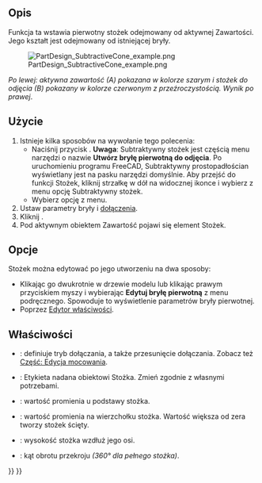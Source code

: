 <languages/>

{{Docnav/pl
|[[PartDesign_SubtractiveSphere/pl|Subtraktywna sfera]]
|[[PartDesign_SubtractiveEllipsoid/pl|Subtraktywna elipsoida]]
|[[PartDesign_Workbench/pl|środowisko pracy Projekt Części]]
|IconL=PartDesign_SubtractiveSphere.svg
|IconR=PartDesign_SubtractiveEllipsoid.svg
|IconC=Workbench_PartDesign.svg
}}

{{GuiCommand/pl
|Name=PartDesign SubtractiveCone
|Name/pl=Projekt Części: Subtraktywny stożek
|MenuLocation=Projekt Części → Utwórz cechę przez odjęcie → Subtraktywny stożek
|Workbenches=[[PartDesign_Workbench/pl|Projekt Części]]
|Version=0.17
|SeeAlso=[[PartDesign_CompPrimitiveSubtractive/pl|Komponent bryła pierwotna do odjęcia]], [[PartDesign_AdditiveCone/pl|Addytywny stożek]]
}}

<span id="Description"></span>
==Opis==

Funkcja ta wstawia pierwotny stożek odejmowany od aktywnej Zawartości. Jego kształt jest odejmowany od istniejącej bryły.

[[File:PartDesign_SubtractiveCone_example.png|none]]

''Po lewej: aktywna zawartość (A) pokazana w kolorze szarym i stożek do odjęcia (B) pokazany w kolorze czerwonym z przeźroczystością. Wynik po prawej''.

<span id="Usage"></span>
==Użycie==

# Istnieje kilka sposobów na wywołanie tego polecenia:
#* Naciśnij przycisk {{Button|[[Image:PartDesign_SubtractiveCone.svg|16px]] [[PartDesign_SubtractiveCone/pl|Subtraktywny stożek]]}}. '''Uwaga''': Subtraktywny stożek jest częścią menu narzędzi o nazwie '''Utwórz bryłę pierwotną do odjęcia'''. Po uruchomieniu programu FreeCAD, Subtraktywny prostopadłościan wyświetlany jest na pasku narzędzi domyślnie. Aby przejść do funkcji Stożek, kliknij strzałkę w dół na widocznej ikonce i wybierz z menu opcję Subtraktywny stożek.
#* Wybierz opcję {{MenuCommand|Projekt Części → Utwórz bryłę pierwotną do odjęcia → [[Image:PartDesign_SubtractiveCone.svg|16px]] Subtraktywny stożek}} z menu.
# Ustaw parametry bryły i [[Part_EditAttachment/pl|dołączenia]].
# Kliknij {{Button|OK}}.
# Pod aktywnym obiektem Zawartość pojawi się element Stożek.

<span id="Options"></span>
==Opcje== 

Stożek można edytować po jego utworzeniu na dwa sposoby:
* Klikając go dwukrotnie w drzewie modelu lub klikając prawym przyciskiem myszy i wybierając '''Edytuj bryłę pierwotną''' z menu podręcznego. Spowoduje to wyświetlenie parametrów bryły pierwotnej.
* Poprzez [[Property_editor/pl|Edytor właściwości]].

<span id="Properties"></span>
==Właściwości==

* {{PropertyData|Dołączenie}}: definiuje tryb dołączania, a także przesunięcie dołączania. Zobacz też [[Part_EditAttachment/pl|Część: Edycja mocowania]].
* {{PropertyData|Etykieta}}: Etykieta nadana obiektowi Stożka. Zmień zgodnie z własnymi potrzebami.
* {{PropertyData|Promień1}}: wartość promienia u podstawy stożka.
* {{PropertyData|Promień2}}: wartość promienia na wierzchołku stożka. Wartość większa od zera tworzy stożek ścięty.
* {{PropertyData|Wysokość}}: wysokość stożka wzdłuż jego osi.
* {{PropertyData|Kąt}}: kąt obrotu przekroju ''(360° dla pełnego stożka)''.


{{Docnav/pl
|[[PartDesign_SubtractiveSphere/pl|Subtraktywna sfera]]
|[[PartDesign_SubtractiveEllipsoid/pl|Subtraktywna elipsoida]]
|[[PartDesign_Workbench/pl|środowisko pracy Projekt Części]]
|IconL=PartDesign_SubtractiveSphere.svg
|IconR=PartDesign_SubtractiveEllipsoid.svg
|IconC=Workbench_PartDesign.svg
}}

{{PartDesign_Tools_navi{{#translation:}}}}
{{Userdocnavi{{#translation:}}}}